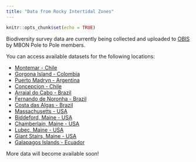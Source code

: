 ```yaml
---
title: "Data from Rocky Intertidal Zones"
---
```


```r
knitr::opts_chunk$set(echo = TRUE)
```

Biodiversity survey data are currently being collected and uploaded to [OBIS](https://obis.org/) by MBON Pole to Pole members. 

You can access available datasets for the following locations:

- [Montemar - Chile](https://obis.org/dataset/5e009291-b1ce-454f-bbcf-d98142eaeda9)
- [Gorgona Island - Colombia](https://obis.org/dataset/871e92ab-2a00-4851-b948-cb6dda862f9c)
- [Puerto Madryn - Argentina](https://obis.org/dataset/1d8fb994-64af-4a57-abe2-19573cc91f85)
- [Concepcion - Chile](https://obis.org/dataset/e4a2fe06-f082-4f36-9165-73263a121508)
- [Arraial do Cabo - Brazil](https://obis.org/dataset/7ece3f71-6bae-4cc4-8619-d560a564f187)
- [Fernando de Noronha - Brazil](https://obis.org/dataset/dae283ff-1835-465c-b058-fa6417d0ff2d)
- [Costa das Algas - Brazil](https://obis.org/dataset/29059698-61ea-4882-9e1f-fca042056ddf)
- [Massachusetts - USA](https://obis.org/dataset/952c1493-9265-440d-8f6c-882ae12bf33b)
- [Biddeford, Maine - USA](https://obis.org/dataset/86ed1f5d-e911-4423-b965-8349248dfee2)
- [Chamberlain, Maine - USA](https://obis.org/dataset/2c4e7f5f-50a4-4a6d-a92b-8382a92617f4)
- [Lubec, Maine - USA](https://obis.org/dataset/3efdd6d8-7dd3-427c-ac08-ecdc94c15919)
- [Giant Stairs, Maine - USA](https://www.gbif.org/dataset/11aec408-f323-454a-8057-9f9fc3552064)
- [Galapagos Islands - Ecuador](https://obis.org/dataset/3cdb3dca-4df4-4931-9155-b41da2ce4075)

More data will become available soon!

